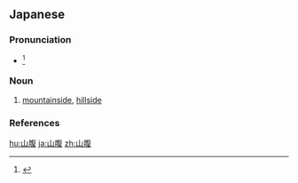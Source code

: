 ==Japanese==
{{ja-kanjitab|さん|ふく|k2=ぷく|yomi=o}}

===Pronunciation===
* {{ja-accent-common|h|さ|んぷく}}<ref>{{R:NHK Hatsuon}}</ref>

===Noun===
{{ja-noun|さんぷく}}

# [[mountainside]], [[hillside]]

===References===
<references/>

[[hu:山腹]]
[[ja:山腹]]
[[zh:山腹]]
